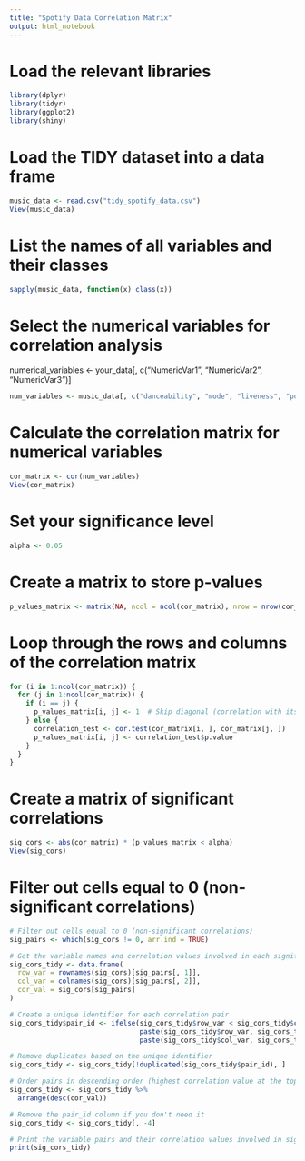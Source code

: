 ```yaml
---
title: "Spotify Data Correlation Matrix"
output: html_notebook
---
```


# Load the relevant libraries 
```r
library(dplyr)
library(tidyr)
library(ggplot2)
library(shiny)
```

# Load the TIDY dataset into a data frame
```r
music_data <- read.csv("tidy_spotify_data.csv") 
View(music_data)
```

# List the names of all variables and their classes 
```r
sapply(music_data, function(x) class(x))
```

# Select the numerical variables for correlation analysis
numerical_variables <- your_data[, c("NumericVar1", "NumericVar2", "NumericVar3")]
```r
num_variables <- music_data[, c("danceability", "mode", "liveness", "popularity", "energy", "speechiness", "valence", "duration_ms", "key", "acousticness", "tempo", "loudness", "instrumentalness", "time_signature")]
```

# Calculate the correlation matrix for numerical variables
```r
cor_matrix <- cor(num_variables)
View(cor_matrix)
```

# Set your significance level 
```r
alpha <- 0.05
```

# Create a matrix to store p-values
```r
p_values_matrix <- matrix(NA, ncol = ncol(cor_matrix), nrow = nrow(cor_matrix))
```

# Loop through the rows and columns of the correlation matrix
```r
for (i in 1:ncol(cor_matrix)) {
  for (j in 1:ncol(cor_matrix)) {
    if (i == j) {
      p_values_matrix[i, j] <- 1  # Skip diagonal (correlation with itself)
    } else {
      correlation_test <- cor.test(cor_matrix[i, ], cor_matrix[j, ])
      p_values_matrix[i, j] <- correlation_test$p.value
    }
  }
}
```

# Create a matrix of significant correlations
```r
sig_cors <- abs(cor_matrix) * (p_values_matrix < alpha)
View(sig_cors)
```

# Filter out cells equal to 0 (non-significant correlations)
```r
# Filter out cells equal to 0 (non-significant correlations)
sig_pairs <- which(sig_cors != 0, arr.ind = TRUE)

# Get the variable names and correlation values involved in each significant correlation
sig_cors_tidy <- data.frame(
  row_var = rownames(sig_cors)[sig_pairs[, 1]],
  col_var = colnames(sig_cors)[sig_pairs[, 2]],
  cor_val = sig_cors[sig_pairs]
)

# Create a unique identifier for each correlation pair
sig_cors_tidy$pair_id <- ifelse(sig_cors_tidy$row_var < sig_cors_tidy$col_var, 
                                paste(sig_cors_tidy$row_var, sig_cors_tidy$col_var, sep = "_"), 
                                paste(sig_cors_tidy$col_var, sig_cors_tidy$row_var, sep = "_"))

# Remove duplicates based on the unique identifier
sig_cors_tidy <- sig_cors_tidy[!duplicated(sig_cors_tidy$pair_id), ]

# Order pairs in descending order (highest correlation value at the top)
sig_cors_tidy <- sig_cors_tidy %>% 
  arrange(desc(cor_val))

# Remove the pair_id column if you don't need it
sig_cors_tidy <- sig_cors_tidy[, -4]

# Print the variable pairs and their correlation values involved in significant correlations
print(sig_cors_tidy)
```


